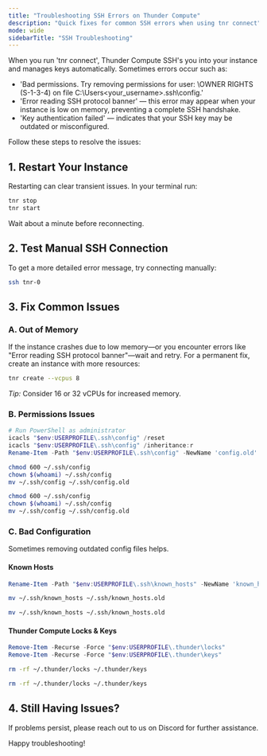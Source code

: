 ```yaml
---
title: "Troubleshooting SSH Errors on Thunder Compute"
description: "Quick fixes for common SSH errors when using tnr connect"
mode: wide
sidebarTitle: "SSH Troubleshooting"
---
```


When you run 'tnr connect', Thunder Compute SSH's you into your instance and manages keys automatically. Sometimes errors occur such as:

- 'Bad permissions. Try removing permissions for user: \OWNER RIGHTS (S-1-3-4) on file C:\Users\<your_username>\.ssh\config.'
- 'Error reading SSH protocol banner' — this error may appear when your instance is low on memory, preventing a complete SSH handshake.
- 'Key authentication failed' — indicates that your SSH key may be outdated or misconfigured. 

Follow these steps to resolve the issues:

## 1. Restart Your Instance

Restarting can clear transient issues. In your terminal run:

```bash
tnr stop
tnr start
```

Wait about a minute before reconnecting.

## 2. Test Manual SSH Connection

To get a more detailed error message, try connecting manually:

```bash
ssh tnr-0
```

## 3. Fix Common Issues

### A. Out of Memory

If the instance crashes due to low memory—or you encounter errors like "Error reading SSH protocol banner"—wait and retry. For a permanent fix, create an instance with more resources:

```bash
tnr create --vcpus 8
```

*Tip:* Consider 16 or 32 vCPUs for increased memory.

### B. Permissions Issues

<CodeGroup>

```powershell Windows
# Run PowerShell as administrator
icacls "$env:USERPROFILE\.ssh\config" /reset
icacls "$env:USERPROFILE\.ssh\config" /inheritance:r
Rename-Item -Path "$env:USERPROFILE\.ssh\config" -NewName 'config.old'
```

```bash macOS
chmod 600 ~/.ssh/config
chown $(whoami) ~/.ssh/config
mv ~/.ssh/config ~/.ssh/config.old
```

```bash Linux/WSL
chmod 600 ~/.ssh/config
chown $(whoami) ~/.ssh/config
mv ~/.ssh/config ~/.ssh/config.old
```

</CodeGroup>

### C. Bad Configuration

Sometimes removing outdated config files helps.

#### Known Hosts

<CodeGroup>

```powershell Windows
Rename-Item -Path "$env:USERPROFILE\.ssh\known_hosts" -NewName 'known_hosts.old'
```

```bash macOS
mv ~/.ssh/known_hosts ~/.ssh/known_hosts.old
```

```bash Linux/WSL
mv ~/.ssh/known_hosts ~/.ssh/known_hosts.old
```

</CodeGroup>

#### Thunder Compute Locks & Keys

<CodeGroup>

```powershell Windows
Remove-Item -Recurse -Force "$env:USERPROFILE\.thunder\locks"
Remove-Item -Recurse -Force "$env:USERPROFILE\.thunder\keys"
```

```bash macOS
rm -rf ~/.thunder/locks ~/.thunder/keys
```

```bash Linux/WSL
rm -rf ~/.thunder/locks ~/.thunder/keys
```

</CodeGroup>

## 4. Still Having Issues?

If problems persist, please reach out to us on Discord for further assistance.

Happy troubleshooting!
